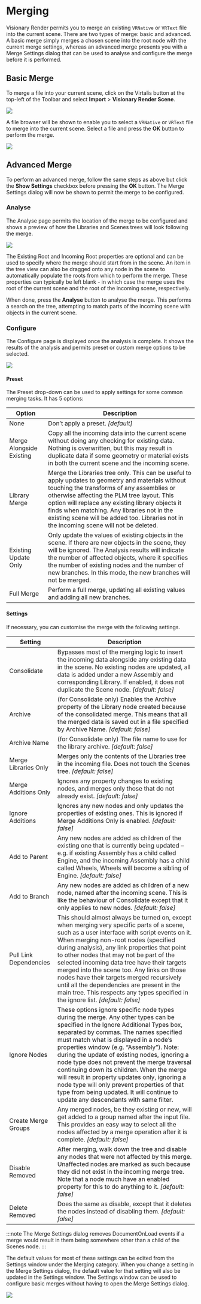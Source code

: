 # Merging

Visionary Render permits you to merge an existing `VRNative` or `VRText` file into the current scene. There are two types of merge: basic and advanced. A basic merge simply merges a chosen scene into the root node with the current merge settings, whereas an advanced merge presents you with a Merge Settings dialog that can be used to analyse and configure the merge before it is performed.

## Basic Merge

To merge a file into your current scene, click on the Virtalis button at the top-left of the Toolbar and select **Import** > **Visionary Render Scene**.

![](/img/visionary-render/tools/merging/app-menu.png)

A file browser will be shown to enable you to select a `VRNative` or `VRText` file to merge into the current scene. Select a file and press the **OK** button to perform the merge.

![](/img/visionary-render/tools/merging/file-browser.png)

## Advanced Merge

To perform an advanced merge, follow the same steps as above but click the **Show Settings** checkbox before pressing the **OK** button. The Merge Settings dialog will now be shown to permit the merge to be configured.

### Analyse

The Analyse page permits the location of the merge to be configured and shows a preview of how the Libraries and Scenes trees will look following the merge.

![](/img/visionary-render/tools/merging/analyse.png)

The Existing Root and Incoming Root properties are optional and can be used to specify where the merge should start from in the scene. An item in the tree view can also be dragged onto any node in the scene to automatically populate the roots from which to perform the merge. These properties can typically be left blank - in which case the merge uses the root of the current scene and the root of the incoming scene, respectively.

When done, press the **Analyse** button to analyse the merge. This performs a search on the tree, attempting to match parts of the incoming scene with objects in the current scene.

### Configure

The Configure page is displayed once the analysis is complete. It shows the results of the analysis and permits preset or custom merge options to be selected.

![](/img/visionary-render/tools/merging/configure.png)

#### Preset

The Preset drop-down can be used to apply settings for some common merging tasks. It has 5 options:

| Option                   | Description                                                                                                                                                                                                                                                                                                                                                                                  |
|--------------------------|----------------------------------------------------------------------------------------------------------------------------------------------------------------------------------------------------------------------------------------------------------------------------------------------------------------------------------------------------------------------------------------------|
| None                     | Don’t apply a preset. *[default]*                                                                                                                                                                                                                                                                                                                                                          |
| Merge Alongside Existing | Copy all the incoming data into the current scene without doing any checking for existing data. Nothing is overwritten, but this may result in duplicate data if some geometry or material exists in both the current scene and the incoming scene.                                                                                                                                          |
| Library Merge            | Merge the Libraries tree only. This can be useful to apply updates to geometry and materials without touching the transforms of any assemblies or otherwise affecting the PLM tree layout. This option will replace any existing library objects it finds when matching. Any libraries not in the existing scene will be added too. Libraries not in the incoming scene will not be deleted. |
| Existing Update Only     | Only update the values of existing objects in the scene. If there are new objects in the scene, they will be ignored. The Analysis results will indicate the number of affected objects, where it specifies the number of existing nodes and the number of new branches. In this mode, the new branches will not be merged.                                                                  |
| Full Merge               | Perform a full merge, updating all existing values and adding all new branches.                                                                                                                                                                                                                                                                                                              |

#### Settings

If necessary, you can customise the merge with the following settings.

| Setting | Description |
| --- | --- |
| Consolidate | Bypasses most of the merging logic to insert the incoming data alongside any existing data in the scene. No existing nodes are updated, all data is added under a new Assembly and corresponding Library. If enabled, it does not duplicate the Scene node. *[default: false]* |
| Archive | (for Consolidate only) Enables the Archive property of the Library node created because of the consolidated merge. This means that all the merged data is saved out in a file specified by Archive Name. *[default: false]* |
| Archive Name | (for Consolidate only) The file name to use for the library archive. *[default: false]* |
| Merge Libraries Only | Merges only the contents of the Libraries tree in the incoming file. Does not touch the Scenes tree. *[default: false]* |
| Merge Additions Only | Ignores any property changes to existing nodes, and merges only those that do not already exist. *[default: false]* |
| Ignore Additions | Ignores any new nodes and only updates the properties of existing ones. This is ignored if Merge Additions Only is enabled. *[default: false]* |
| Add to Parent | Any new nodes are added as children of the existing one that is currently being updated – e.g. if existing Assembly has a child called Engine, and the incoming Assembly has a child called Wheels, Wheels will become a sibling of Engine. *[default: false]* |
| Add to Branch | Any new nodes are added as children of a new node, named after the incoming scene. This is like the behaviour of Consolidate except that it only applies to new nodes. *[default: false]* |
| Pull Link Dependencies | This should almost always be turned on, except when merging very specific parts of a scene, such as a user interface with script events on it. When merging non-root nodes (specified during analysis), any link properties that point to other nodes that may not be part of the selected incoming data tree have their targets merged into the scene too. Any links on those nodes have their targets merged recursively until all the dependencies are present in the main tree. This respects any types specified in the ignore list. *[default: false]* |
| Ignore Nodes | These options ignore specific node types during the merge. Any other types can be specified in the Ignore Additional Types box, separated by commas. The names specified must match what is displayed in a node’s properties window (e.g. “Assembly”). Note: during the update of existing nodes, ignoring a node type does not prevent the merge traversal continuing down its children. When the merge will result in property updates only, ignoring a node type will only prevent properties of that type from being updated. It will continue to update any descendants with same filter. |
| Create Merge Groups | Any merged nodes, be they existing or new, will get added to a group named after the input file. This provides an easy way to select all the nodes affected by a merge operation after it is complete. *[default: false]* |
| Disable Removed | After merging, walk down the tree and disable any nodes that were not affected by this merge. Unaffected nodes are marked as such because they did not exist in the incoming merge tree. Note that a node much have an enabled property for this to do anything to it. *[default: false]* |
| Delete Removed | Does the same as disable, except that it deletes the nodes instead of disabling them. *[default: false]* |

:::note
The Merge Settings dialog removes DocumentOnLoad events if a merge would result in them being somewhere other than a child of the Scenes node.
:::

The default values for most of these settings can be edited from the Settings window under the Merging category. When you change a setting in the Merge Settings dialog, the default value for that setting will also be updated in the Settings window. The Settings window can be used to configure basic merges without having to open the Merge Settings dialog.

![](/img/visionary-render/tools/merging/settings.png)

